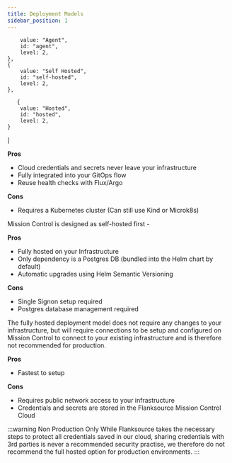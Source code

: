 ```yaml
---
title: Deployment Models
sidebar_position: 1
---
```


        value: "Agent",
        id: "agent",
        level: 2,
    },
    {
        value: "Self Hosted",
        id: "self-hosted",
        level: 2,
    },

       {
        value: "Hosted",
        id: "hosted",
        level: 2,
    }

]


<Step step={1} name="Agent (Hybrid)"  anchor="agent">

<Screenshot img="/img/deployment-model-agent.svg" size="600px" shadow={false}/>

**Pros**
- Cloud credentials and secrets never leave your infrastructure
- Fully integrated into your GitOps flow
- Reuse health checks with Flux/Argo

**Cons**
- Requires a Kubernetes cluster (Can still use Kind or Microk8s)

</Step>


<Step step={2} name="Self Hosted"  anchor="self-hosted">

Mission Control is designed as self-hosted first -

<Screenshot img="/img/deployment-model-self-hosted.svg" size="400px" shadow={false}/>

**Pros**
- Fully hosted on your Infrastructure
-  Only dependency is a Postgres DB (bundled into the Helm chart by default)
- Automatic upgrades using Helm Semantic Versioning

**Cons**
- Single Signon setup required
- Postgres database management required

</Step>



<Step step={3} name="Fully Hosted"  anchor="hosted">

The fully hosted deployment model does not require any changes to your infrastructure, but will require connections to be setup and configured on Mission Control to connect to your existing infrastructure and is therefore not recommended for production.

<Screenshot img="/img/deployment-model-hosted.svg" size="600px" shadow={false}/>

**Pros**
-  Fastest to setup

**Cons**
- Requires public network access to your infrastructure
- Credentials and secrets are stored in the Flanksource Mission Control Cloud

:::warning Non Production Only
While Flanksource takes the necessary steps to protect all credentials saved in our cloud, sharing credentials with 3rd parties is never a recommended security practise, we therefore do not recommend the full hosted option for production environments.
:::

</Step>

